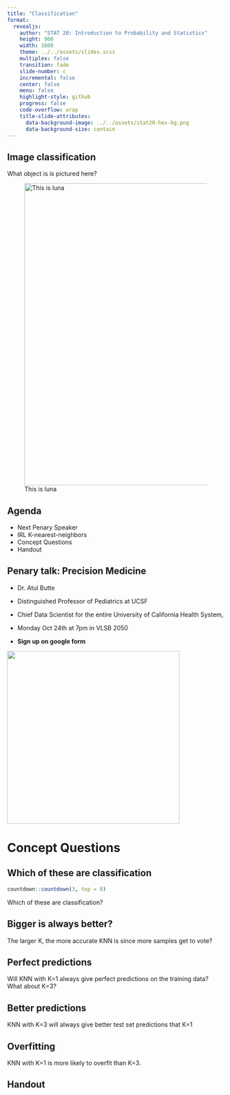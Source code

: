 ```yaml
---
title: "Classification"
format:
  revealjs:
    author: "STAT 20: Introduction to Probability and Statistics"
    height: 900
    width: 1600
    theme: ../../assets/slides.scss
    multiplex: false
    transition: fade
    slide-number: c
    incremental: false
    center: false
    menu: false
    highlight-style: github
    progress: false
    code-overflow: wrap
    title-slide-attributes:
      data-background-image: ../../assets/stat20-hex-bg.png
      data-background-size: contain
---
```



## Image classification

:::{.poll}
What object is is pictured here?
:::



![This is luna](images/luna.jpeg){fig-align="center" height="700"}



## Agenda

- Next Penary Speaker
- IRL K-nearest-neighbors
- Concept Questions
- Handout

## Penary talk: Precision Medicine

- Dr. Atul Butte

- Distinguished Professor of Pediatrics at UCSF

- Chief Data Scientist for the entire University of California Health System,

- Monday Oct 24th at 7pm in VLSB 2050

- **Sign up on google form**

![](images/atul.jpg){fig-align="center" height="400"}


# Concept Questions

## Which of these are classification

```r
countdown::countdown(3, top = 0)
```

:::{.poll}
Which of these are classification?
:::


## Bigger is always better?


:::{.poll}
The larger K, the more accurate KNN is since more samples get to vote?
:::


## Perfect predictions

:::{.poll}
Will KNN with K=1 always give perfect predictions on the training data? What about K=3?
:::


## Better predictions

:::{.poll}
KNN with K=3 will always give better test set predictions that K=1
:::

## Overfitting

:::{.poll}
KNN with K=1 is more likely to overfit than K=3.
:::

## Handout

